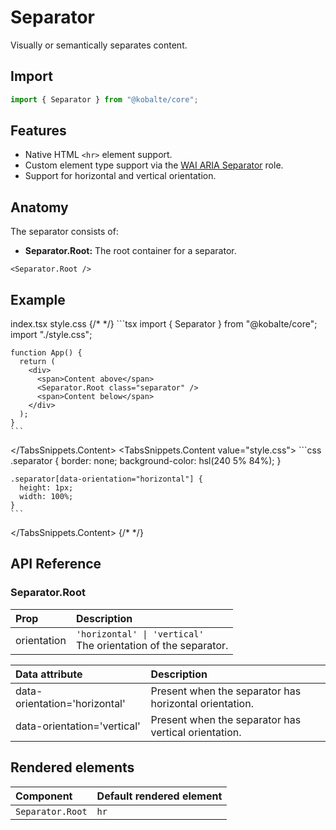 
# Separator

Visually or semantically separates content.

## Import

```ts
import { Separator } from "@kobalte/core";
```

## Features

- Native HTML `<hr>` element support.
- Custom element type support via the [WAI ARIA Separator](https://w3c.github.io/aria/#separator) role.
- Support for horizontal and vertical orientation.

## Anatomy

The separator consists of:

- **Separator.Root:** The root container for a separator.

```tsx
<Separator.Root />
```

## Example

<Preview>
  <BasicExample />
</Preview>

<TabsSnippets>
  <TabsSnippets.List>
    <TabsSnippets.Trigger value="index.tsx">index.tsx</TabsSnippets.Trigger>
    <TabsSnippets.Trigger value="style.css">style.css</TabsSnippets.Trigger>
  </TabsSnippets.List>
  {/* <!-- prettier-ignore-start -->*/}
  <TabsSnippets.Content value="index.tsx">
    ```tsx
    import { Separator } from "@kobalte/core";
    import "./style.css";

    function App() {
      return (
        <div>
          <span>Content above</span>
          <Separator.Root class="separator" />
          <span>Content below</span>
        </div>
      );
    }
    ```

  </TabsSnippets.Content>
  <TabsSnippets.Content value="style.css">
    ```css
    .separator {
      border: none;
      background-color: hsl(240 5% 84%);
    }

    .separator[data-orientation="horizontal"] {
      height: 1px;
      width: 100%;
    }
    ```

  </TabsSnippets.Content>
  {/* <!-- prettier-ignore-end -->*/}
</TabsSnippets>

## API Reference

### Separator.Root

| Prop        | Description                                                          |
| :---------- | :------------------------------------------------------------------- |
| orientation | `'horizontal' \| 'vertical'` <br/> The orientation of the separator. |

| Data attribute                | Description                                            |
| :---------------------------- | :----------------------------------------------------- |
| data-orientation='horizontal' | Present when the separator has horizontal orientation. |
| data-orientation='vertical'   | Present when the separator has vertical orientation.   |

## Rendered elements

| Component        | Default rendered element |
| :--------------- | :----------------------- |
| `Separator.Root` | `hr`                     |
